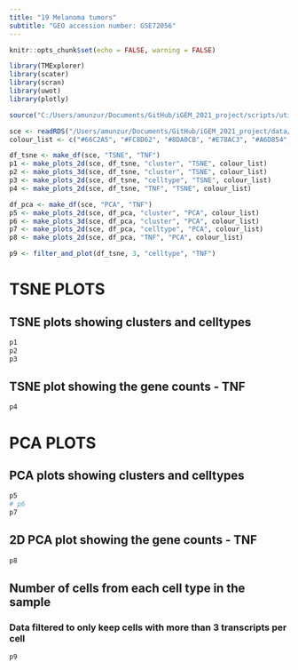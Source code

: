 ---
title: "19 Melanoma tumors"
subtitle: "GEO accession number: GSE72056" 
---

```{r setup, include=FALSE}
knitr::opts_chunk$set(echo = FALSE, warning = FALSE)
```


```{r, message=FALSE, warning=FALSE}
library(TMExplorer)
library(scater)
library(scran)
library(uwot)
library(plotly)

source("C:/Users/amunzur/Documents/GitHub/iGEM_2021_project/scripts/utilities.R")

sce <- readRDS("/Users/amunzur/Documents/GitHub/iGEM_2021_project/data/clustered/GSE72056/sce.rds")
colour_list <- c("#66C2A5", "#FC8D62", "#8DA0CB", "#E78AC3", "#A6D854", "#FFD92F", "#E5C494", "#B3B3B3", '#E2201C', '#1D91C0', '#6B3E9A', '#32A028', "deepskyblue", "black")

```


```{r, message=FALSE, warning=FALSE}

df_tsne <- make_df(sce, "TSNE", "TNF")
p1 <- make_plots_2d(sce, df_tsne, "cluster", "TSNE", colour_list)
p2 <- make_plots_3d(sce, df_tsne, "cluster", "TSNE", colour_list)
p3 <- make_plots_2d(sce, df_tsne, "celltype", "TSNE", colour_list)
p4 <- make_plots_2d(sce, df_tsne, "TNF", "TSNE", colour_list)

df_pca <- make_df(sce, "PCA", "TNF")
p5 <- make_plots_2d(sce, df_pca, "cluster", "PCA", colour_list)
p6 <- make_plots_3d(sce, df_pca, "cluster", "PCA", colour_list)
p7 <- make_plots_2d(sce, df_pca, "celltype", "PCA", colour_list)
p8 <- make_plots_2d(sce, df_pca, "TNF", "PCA", colour_list)

p9 <- filter_and_plot(df_tsne, 3, "celltype", "TNF")

```

# TSNE PLOTS
## TSNE plots showing clusters and celltypes
```{r, message=FALSE, warning=FALSE}

p1
p2
p3

```

## TSNE plot showing the gene counts - TNF
```{r, message=FALSE, warning=FALSE}

p4

```

# PCA PLOTS
## PCA plots showing clusters and celltypes 
```{r, message=FALSE, warning=FALSE}

p5
# p6
p7

```

## 2D PCA plot showing the gene counts - TNF
```{r, message=FALSE, warning=FALSE}

p8

```

## Number of cells from each cell type in the sample
### Data filtered to only keep cells with more than 3 transcripts per cell 
```{r}

p9

```

